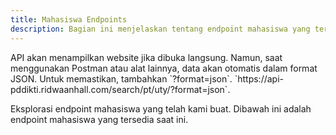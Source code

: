 ```yaml
---
title: Mahasiswa Endpoints
description: Bagian ini menjelaskan tentang endpoint mahasiswa yang tersedia.
---
```


<Note type="danger" title="Perhatian">
 API akan menampilkan website jika dibuka langsung. Namun, saat menggunakan Postman atau alat lainnya, data akan otomatis dalam format JSON. Untuk memastikan, tambahkan `?format=json`.
</Note>

<Note type="success" title="Contoh">
 `https://api-pddikti.ridwaanhall.com/search/pt/uty/?format=json`.
</Note>

Eksplorasi endpoint mahasiswa yang telah kami buat. Dibawah ini adalah endpoint mahasiswa yang tersedia saat ini.

<Outlet path="/getting-started/mhs" />